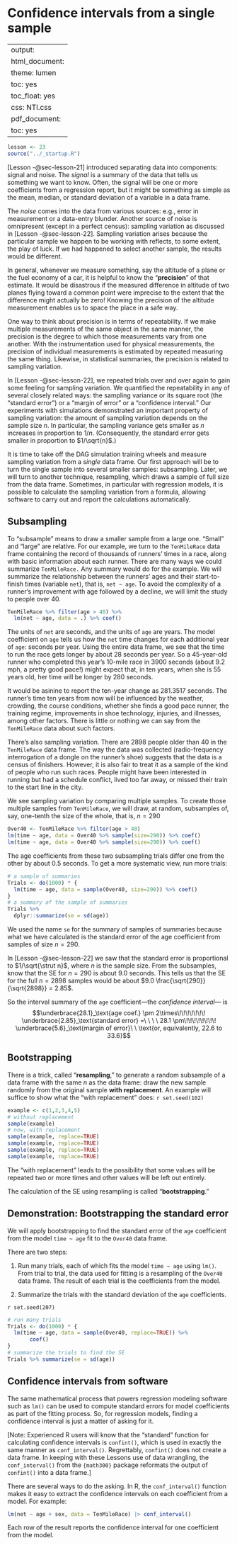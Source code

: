# Confidence intervals from a single sample {#sec-lesson-23}

---
output:
  html_document:
    theme: lumen
    toc: yes
    toc_float: yes
    css: NTI.css
  pdf_document:
    toc: yes
---

```r
lesson <- 23
source("../_startup.R")
```

[Lesson -@sec-lesson-21] introduced separating data into components: signal and noise. The *signal* is a summary of the data that tells us something we want to know. Often, the signal will be one or more coefficients from a regression report, but it might be something as simple as the mean, median, or standard deviation of a variable in a data frame.

The *noise* comes into the data from various sources: e.g., error in measurement or a data-entry blunder. Another source of noise is omnipresent (except in a perfect census): sampling variation as discussed in [Lesson -@sec-lesson-22]. Sampling variation arises because the particular sample we happen to be working with reflects, to some extent, the play of luck. If we had happened to select another sample, the results would be different.

In general, whenever we measure something, say the altitude of a plane or the fuel economy of a car, it is helpful to know the "**precision**" of that estimate. It would be disastrous if the measured difference in altitude of two planes flying toward a common point were imprecise to the extent that the difference might actually be zero! Knowing the precision of the altitude measurement enables us to space the place in a safe way. 

One way to think about precision is in terms of repeatability. If we make multiple measurements of the same object in the same manner, the precision is the degree to which those measurements vary from one another. With the instrumentation used for physical measurements, the precision of individual measurements is estimated by repeated measuring the same thing. Likewise, in statistical summaries, the precision is related to sampling variation.

In [Lesson -@sec-lesson-22], we repeated trials over and over again to gain some feeling for sampling variation. We quantified the repeatability in any of several closely related ways: the sampling variance or its square root (the "standard error") or a "margin of error" or a "confidence interval." Our experiments with simulations demonstrated an important property of sampling variation: the amount of sampling variation depends on the sample size $n$. In particular, the sampling variance gets smaller as $n$ increases in proportion to $1/n$. (Consequently, the standard error gets smaller in proportion to $1/\sqrt{n}$.)

It is time to take off the DAG simulation training wheels and measure sampling variation from a *single* data frame. Our first approach will be to turn the single sample into several smaller samples: subsampling. Later, we will turn to another technique, resampling, which draws a sample of full size from the data frame. Sometimes, in particular with regression models, it is possible to calculate the sampling variation from a formula, allowing software to carry out and report the calculations automatically.

## Subsampling {#sec-subsampling}

To "subsample" means to draw a smaller sample from a large one. "Small" and "large" are relative. For our example, we turn to the `TenMileRace` data frame containing the record of thousands of runners' times in a race, along with basic information about each runner. There are many ways we could summarize `TenMileRace.` Any summary would do for the example. We will summarize the relationship between the runners' ages and their start-to-finish times (variable `net`), that is, `net ~ age`. To avoid the complexity of a runner's improvement with age followed by a decline, we will limit the study to people over 40.

```r
TenMileRace %>% filter(age > 40) %>%
  lm(net ~ age, data = .) %>% coef()
```

The units of `net` are seconds, and the units of `age` are years. The model coefficient on `age` tells us how the `net` time changes for each additional year of `age`: seconds per year. Using the entire data frame, we see that the time to run the race gets longer by about 28 seconds per year. So a 45-year-old runner who completed this year's 10-mile race in 3900 seconds (about 9.2 mph, a pretty good pace!) might expect that, in ten years, when she is 55 years old, her time will be longer by 280 seconds.

It would be asinine to report the ten-year change as 281.3517 seconds. The runner's time ten years from now will be influenced by the weather, crowding, the course conditions, whether she finds a good pace runner, the training regime, improvements in shoe technology, injuries, and illnesses, among other factors. There is little or nothing we can say from the `TenMileRace` data about such factors.

There's also sampling variation. There are 2898 people older than 40 in the `TenMileRace` data frame. The way the data was collected (radio-frequency interrogation of a dongle on the runner's shoe) suggests that the data is a census of finishers. However, it is also fair to treat it as a sample of the kind of people who run such races. People might have been interested in running but had a schedule conflict, lived too far away, or missed their train to the start line in the city.

We see sampling variation by comparing multiple samples. To create those multiple samples from `TenMileRace`, we will draw, at random, subsamples of, say, one-tenth the size of the whole, that is, $n=290$

```r
Over40 <- TenMileRace %>% filter(age > 40)
lm(time ~ age, data = Over40 %>% sample(size=290)) %>% coef()
lm(time ~ age, data = Over40 %>% sample(size=290)) %>% coef()
```

The age coefficients from these two subsampling trials differ one from the other by about 0.5 seconds. To get a more systematic view, run more trials:

```r
# a sample of summaries
Trials <- do(1000) * {
  lm(time ~ age, data = sample(Over40, size=290)) %>% coef()
}
# a summary of the sample of summaries
Trials %>%
  dplyr::summarize(se = sd(age))
```

We used the name `se` for the summary of samples of summaries because what we have calculated is the standard error of the age coefficient from samples of size $n=290$. 

In [Lesson -@sec-lesson-22] we saw that the standard error is proportional to $1/\sqrt{\strut n}$, where $n$ is the sample size. From the subsamples, know that the SE for $n=290$ is about 9.0 seconds. This tells us that the SE for the full $n=2898$ samples would be about $9.0 \frac{\sqrt{290}}{\sqrt{2898}} = 2.85$. 

So the interval summary of the `age` coefficient---the *confidence interval*--- is $$\underbrace{28.1}_\text{age coef.} \pm 2\times\!\!\!\!\!\!\! \underbrace{2.85}_\text{standard error} =\ \ \ \  28.1 \pm\!\!\!\!\!\!\!\! \underbrace{5.6}_\text{margin of error}\ \  \text{or, equivalently, 22.6 to 33.6}$$


## Bootstrapping

There is a trick, called "**resampling**," to generate a random subsample of a data frame with the same $n$ as the data frame: draw the new sample randomly from the original sample **with replacement**. An example will suffice to show what the "with replacement" does: `r set.seed(102)`

```r
example <- c(1,2,3,4,5)
# without replacement
sample(example)
# now, with replacement
sample(example, replace=TRUE)
sample(example, replace=TRUE)
sample(example, replace=TRUE)
sample(example, replace=TRUE)
```
The "with replacement" leads to the possibility that some values will be repeated two or more times and other values will be left out entirely.

The calculation of the SE using resampling is called "**bootstrapping**." 

::: {.callout-warning}
## Demonstration: Bootstrapping the standard error 

We will apply bootstrapping to find the standard error of the `age` coefficient from the model `time ~ age` fit to the `Over40` data frame.

There are two steps:

1. Run many trials, each of which fits the model `time ~ age` using `lm()`. From trial to trial, the data used for fitting is a resampling of the `Over40` data frame. The result of each trial is the coefficients from the model. 

2. Summarize the trials with the standard deviation of the `age` coefficients.

`r set.seed(207)`

```r
# run many trials
Trials <- do(1000) * {
  lm(time ~ age, data = sample(Over40, replace=TRUE)) %>% 
       coef()
}
# summarize the trials to find the SE
Trials %>% summarize(se = sd(age))
```

:::

## Confidence intervals from software

The same mathematical process that powers regression modeling software such as `lm()` can be used to compute standard errors for model coefficients as part of the fitting process. So, for regression models, finding a confidence interval is just a matter of asking for it. 

[Note: Experienced R users will know that the "standard" function for calculating confidence intervals is `confint()`, which is used in exactly the same manner as `conf_interval()`. Regrettably, `confint()` does not create a data frame. In keeping with these Lessons use of data wrangling, the `conf_interval()` from the `{math300}` package reformats the output of `confint()` into a data frame.]

There are several ways to do the asking. In R, the `conf_interval()` function makes it easy to extract the confidence intervals on each coefficient from a model. For example:

```r
lm(net ~ age + sex, data = TenMileRace) |> conf_interval() 
```

Each row of the result reports the confidence interval for one coefficient from the model.












